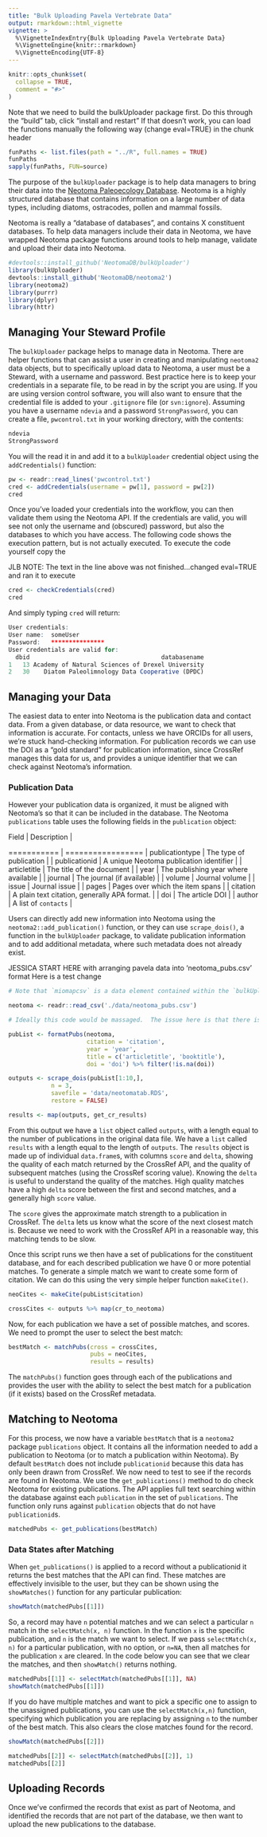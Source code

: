 ```yaml
---
title: "Bulk Uploading Pavela Vertebrate Data"
output: rmarkdown::html_vignette
vignette: >
  %\VignetteIndexEntry{Bulk Uploading Pavela Vertebrate Data}
  %\VignetteEngine{knitr::rmarkdown}
  %\VignetteEncoding{UTF-8}
---
```


```r
knitr::opts_chunk$set(
  collapse = TRUE,
  comment = "#>"
)
```

Note that we need to build the bulkUploader package first.
Do this through the "build" tab, click "install and restart" 
If that doesn't work, you can load the functions manually the following way (change eval=TRUE) in the chunk header
```r

funPaths <- list.files(path = "../R", full.names = TRUE)
funPaths
sapply(funPaths, FUN=source)

```

The purpose of the `bulkUploader` package is to help data managers to bring their data into the [Neotoma Paleoecology Database](https://neotomadb.org).  Neotoma is a highly structured database that contains information on a large number of data types, including diatoms, ostracodes, pollen and mammal fossils.

Neotoma is really a "database of databases", and contains X constituent databases.  To help data managers include their data in Neotoma, we have wrapped Neotoma package functions around tools to help manage, validate and upload their data into Neotoma.

```r
#devtools::install_github('NeotomaDB/bulkUploader')
library(bulkUploader)
devtools::install_github('NeotomaDB/neotoma2')
library(neotoma2)
library(purrr)
library(dplyr)
library(httr)
```

## Managing Your Steward Profile

The `bulkUploader` package helps to manage data in Neotoma.  There are helper functions that can assist a user in creating and manipulating `neotoma2` data objects, but to specifically upload data to Neotoma, a user must be a Steward, with a username and password.  Best practice here is to keep your credentials in a separate file, to be read in by the script you are using.  If you are using version control software, you will also want to ensure that the credential file is added to your `.gitignore` file (or `svn:ignore`).  Assuming you have a username `ndevia` and a password `StrongPassword`, you can create a file, `pwcontrol.txt` in your working directory, with the contents:

```r
ndevia
StrongPassword
```

You will the read it in and add it to a `bulkUploader` credential object using the `addCredentials()` function:

```r
pw <- readr::read_lines('pwcontrol.txt')
cred <- addCredentials(username = pw[1], password = pw[2])
cred
```

Once you've loaded your credentials into the workflow, you can then validate them using the Neotoma API.  If the credentials are valid, you will see not only the username and (obscured) password, but also the databases to which you have access.  The following code shows the execution pattern, but is not actually executed.  To execute the code yourself copy the 

JLB NOTE: The text in the line above was not finished...changed eval=TRUE and ran it to execute

```r
cred <- checkCredentials(cred)
cred
```

And simply typing `cred` will return:

```r
User credentials:
User name:  someUser 
Password:   ***************
User credentials are valid for:
  dbid                                     databasename
1   13 Academy of Natural Sciences of Drexel University
2   30    Diatom Paleolimnology Data Cooperative (DPDC)
```

## Managing your Data

The easiest data to enter into Neotoma is the publication data and contact data.  From a given database, or data resource, we want to check that information is accurate.  For contacts, unless we have ORCIDs for all users, we're stuck hand-checking information.  For publication records we can use the DOI as a "gold standard" for publication information, since CrossRef manages this data for us, and provides a unique identifier that we can check against Neotoma's information.

### Publication Data

However your publication data is organized, it must be aligned with Neotoma's so that it can be included in the database.  The Neotoma `publications` table uses the following fields in the `publication` object:

| Field | Description |
=========== | =================
| publicationtype | The type of publication |
| publicationid | A unique Neotoma publication identifier |
| articletitle | The title of the document |
| year | The publishing year where available |
| journal | The journal (if available) |
| volume | Journal volume |
| issue | Journal issue |
| pages | Pages over which the item spans |
| citation | A plain text citation, generally APA format. |
| doi | The article DOI |
| author |  A list of `contacts` |

Users can directly add new information into Neotoma using the `neotoma2::add_publication()` function, or they can use `scrape_dois()`, a function in the `bulkUploader` package, to validate publication information and to add additional metadata, where such metadata does not already exist.

JESSICA START HERE with arranging pavela data into 'neotoma_pubs.csv' format
Here is a test change   
```r

# Note that `miomapcsv` is a data element contained within the `bulkUploader` package, however the `neotoma_pubs` object is not.

neotoma <- readr::read_csv('./data/neotoma_pubs.csv')

# Ideally this code would be massaged.  The issue here is that there is title and journal information in several places.  It's not the nicest way of doing things.

pubList <- formatPubs(neotoma, 
                      citation = 'citation',
                      year = 'year',
                      title = c('articletitle', 'booktitle'),
                      doi = 'doi') %>% filter(!is.na(doi))

outputs <- scrape_dois(pubList[1:10,],
            n = 3, 
            savefile = 'data/neotomatab.RDS', 
            restore = FALSE)

results <- map(outputs, get_cr_results)
```

From this output we have a `list` object called `outputs`, with a length equal to the number of publications in the original data file.  We have a `list` called `results` with a length equal to the length of `outputs`.  The `results` object is made up of individual `data.frame`s, with columns `score` and `delta`, showing the quality of each match returned by the CrossRef API, and the quality of subsequent matches (using the CrossRef scoring value).  Knowing the `delta` is useful to understand the quality of the matches.  High quality matches have a high `delta` score between the first and second matches, and a generally high `score` value.

The `score` gives the approximate match strength to a publication in CrossRef.  The `delta` lets us know what the score of the next closest match is.  Because we need to work with the CrossRef API in a reasonable way, this matching tends to be slow.

Once this script runs we then have a set of publications for the constituent database, and for each described publication we have 0 or more potential matches.  To generate a simple match we want to create some form of citation.  We can do this using the very simple helper function `makeCite()`.

```r
neoCites <- makeCite(pubList$citation)

crossCites <- outputs %>% map(cr_to_neotoma)
```

Now, for each publication we have a set of possible matches, and scores.  We need to prompt the user to select the best match:

```r
bestMatch <- matchPubs(cross = crossCites,
                       pubs = neoCites,
                       results = results)
```

The `matchPubs()` function goes through each of the publications and provides the user with the ability to select the best match for a publication (if it exists) based on the CrossRef metadata.

## Matching to Neotoma

For this process, we now have a variable `bestMatch` that is a `neotoma2` package `publications` object.  It contains all the information needed to add a publication to Neotoma (or to match a publication within Neotoma).  By default `bestMatch` does not include `publicationid` because this data has only been drawn from CrossRef.  We now need to test to see if the records are found in Neotoma.  We use the `get_publications()` method to do check Neotoma for existing publications.  The API applies full text searching within the database against each `publication` in the set of `publications`.  The function only runs against `publication` objects that do not have `publicationid`s.

```r
matchedPubs <- get_publications(bestMatch)
```

### Data States after Matching

When `get_publications()` is applied to a record without a publicationid it returns the best matches that the API can find.  These matches are effectively invisible to the user, but they can be shown using the `showMatches()` function for any particular publication:

```r
showMatch(matchedPubs[[1]])
```

So, a record may have `n` potential matches and we can select a particular `n` match in the `selectMatch(x, n)` function.  In the function `x` is the specific publication, and `n` is the match we want to select.  If we pass `selectMatch(x, n)` for a particular publication, with no option, or `n=NA`, then all matches for the publication `x` are cleared.  In the code below you can see that we clear the matches, and then `showMatch()` returns nothing.

```r
matchedPubs[[1]] <- selectMatch(matchedPubs[[1]], NA)
showMatch(matchedPubs[[1]])
```

If you do have multiple matches and want to pick a specific one to assign to the unassigned publications, you can use the `selectMatch(x,n)` function, specifying which publication you are replacing by assigning `n` to the number of the best match.  This also clears the close matches found for the record.

```r
showMatch(matchedPubs[[2]])

matchedPubs[[2]] <- selectMatch(matchedPubs[[2]], 1)
matchedPubs[[2]]
```

## Uploading Records

Once we've confirmed the records that exist as part of Neotoma, and identified the records that are not part of the database, we then want to upload the new publications to the database.
